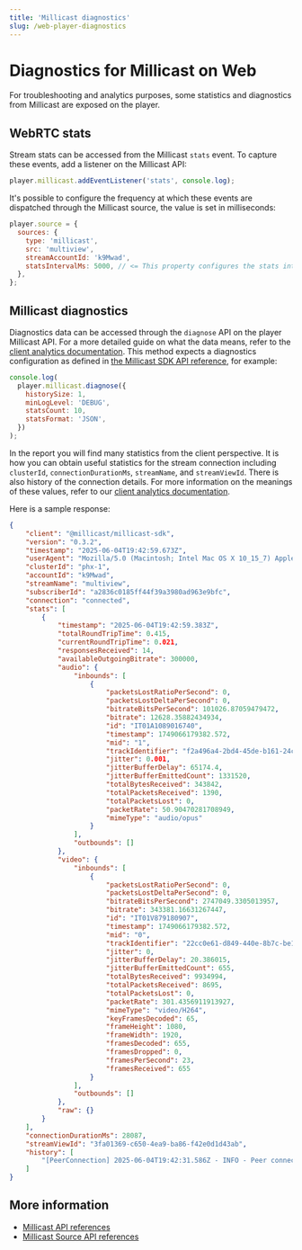 ```yaml
---
title: 'Millicast diagnostics'
slug: /web-player-diagnostics
---
```


# Diagnostics for Millicast on Web

For troubleshooting and analytics purposes, some statistics and diagnostics from Millicast are exposed on the player.

## WebRTC stats

Stream stats can be accessed from the Millicast `stats` event. To capture these events, add a listener on the Millicast API:

```javascript
player.millicast.addEventListener('stats', console.log);
```

It's possible to configure the frequency at which these events are dispatched through the Millicast source, the value is set in milliseconds:

```javascript
player.source = {
  sources: {
    type: 'millicast',
    src: 'multiview',
    streamAccountId: 'k9Mwad',
    statsIntervalMs: 5000, // <= This property configures the stats interval to 5 seconds
  },
};
```

## Millicast diagnostics

Diagnostics data can be accessed through the `diagnose` API on the player Millicast API. For a more detailed guide on what the data means, refer to the [client analytics documentation](/millicast/playback/client-analytics/#data-dictionary). This method expects a diagnostics configuration as defined in [the Millicast SDK API reference](https://millicast.github.io/millicast-sdk/module-Logger.html#~diagnose), for example:

```javascript
console.log(
  player.millicast.diagnose({
    historySize: 1,
    minLogLevel: 'DEBUG',
    statsCount: 10,
    statsFormat: 'JSON',
  })
);
```

In the report you will find many statistics from the client perspective. It is how you can obtain useful statistics for the stream connection including `clusterId`, `connectionDurationMs`, `streamName`, and `streamViewId`. There is also history of the connection details. For more information on the meanings of these values, refer to our [client analytics documentation](/millicast/playback/client-analytics/#data-dictionary).

Here is a sample response:

```json
{
    "client": "@millicast/millicast-sdk",
    "version": "0.3.2",
    "timestamp": "2025-06-04T19:42:59.673Z",
    "userAgent": "Mozilla/5.0 (Macintosh; Intel Mac OS X 10_15_7) AppleWebKit/537.36 (KHTML, like Gecko) Chrome/136.0.0.0 Safari/537.36",
    "clusterId": "phx-1",
    "accountId": "k9Mwad",
    "streamName": "multiview",
    "subscriberId": "a2836c0185ff44f39a3980ad963e9bfc",
    "connection": "connected",
    "stats": [
        {
            "timestamp": "2025-06-04T19:42:59.383Z",
            "totalRoundTripTime": 0.415,
            "currentRoundTripTime": 0.021,
            "responsesReceived": 14,
            "availableOutgoingBitrate": 300000,
            "audio": {
                "inbounds": [
                    {
                        "packetsLostRatioPerSecond": 0,
                        "packetsLostDeltaPerSecond": 0,
                        "bitrateBitsPerSecond": 101026.87059479472,
                        "bitrate": 12628.35882434934,
                        "id": "IT01A1089016740",
                        "timestamp": 1749066179382.572,
                        "mid": "1",
                        "trackIdentifier": "f2a496a4-2bd4-45de-b161-24caeb71dc5c",
                        "jitter": 0.001,
                        "jitterBufferDelay": 65174.4,
                        "jitterBufferEmittedCount": 1331520,
                        "totalBytesReceived": 343842,
                        "totalPacketsReceived": 1390,
                        "totalPacketsLost": 0,
                        "packetRate": 50.90470281708949,
                        "mimeType": "audio/opus"
                    }
                ],
                "outbounds": []
            },
            "video": {
                "inbounds": [
                    {
                        "packetsLostRatioPerSecond": 0,
                        "packetsLostDeltaPerSecond": 0,
                        "bitrateBitsPerSecond": 2747049.3305013957,
                        "bitrate": 343381.16631267447,
                        "id": "IT01V879180907",
                        "timestamp": 1749066179382.572,
                        "mid": "0",
                        "trackIdentifier": "22cc0e61-d849-440e-8b7c-be13fa6c3dc1",
                        "jitter": 0,
                        "jitterBufferDelay": 20.386015,
                        "jitterBufferEmittedCount": 655,
                        "totalBytesReceived": 9934994,
                        "totalPacketsReceived": 8695,
                        "totalPacketsLost": 0,
                        "packetRate": 301.4356911913927,
                        "mimeType": "video/H264",
                        "keyFramesDecoded": 65,
                        "frameHeight": 1080,
                        "frameWidth": 1920,
                        "framesDecoded": 655,
                        "framesDropped": 0,
                        "framesPerSecond": 23,
                        "framesReceived": 655
                    }
                ],
                "outbounds": []
            },
            "raw": {}
        }
    ],
    "connectionDurationMs": 28087,
    "streamViewId": "3fa01369-c650-4ea9-ba86-f42e0d1d43ab",
    "history": [
        "[PeerConnection] 2025-06-04T19:42:31.586Z - INFO - Peer connection state change:  connected"
    ]
}

```

## More information

- [Millicast API references](pathname:///theoplayer/v9/api-reference/web/interfaces/Millicast.html)
- [Millicast Source API references](pathname:///theoplayer/v9/api-reference/web/interfaces/MillicastSource.html)
